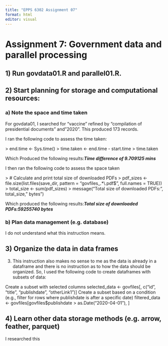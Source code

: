 ```yaml
---
title: "EPPS 6302 Assignment 07"
format: html
editor: visual
---
```


## 

# **Assignment 7: Government data and parallel processing**

## **1) Run govdata01.R and parallel01.R.**

## **2) Start planning for storage and computational resources:**

### **a) Note the space and time taken** 

For govdata01, I searched for "vaccine" refined by "compilation of presidential documents" and"2020". This produced 173 records.

I ran the following code to assess the time taken:

\> end.time \<- Sys.time() \> time.taken \<- end.time - start.time \> time.taken

Which Produced the following results:***Time difference of 9.709125 mins***

I then ran the following code to assess the space taken

\> \# Calculate and print total size of downloaded PDFs \> pdf_sizes \<- file.size(list.files(save_dir, pattern = "govfiles\_.\*\\.pdf\$", full.names = TRUE)) \> total_size \<- sum(pdf_sizes) \> message("Total size of downloaded PDFs:", total_size," bytes")

Which produced the following results:***Total size of downloaded PDFs:59255740 bytes***

### **b) Plan data management (e.g. database)** 

I do not understand what this instruction means.

<!-- -->

## **3) Organize the data in data frames** 

3.  This instruction also makes no sense to me as the data is already in a dataframe and there is no instruction as to how the data should be organized. So, I used the following code to create dataframes with subsets of data:

Create a subset with selected columns selected_data \<- govfiles\[, c("id", "title", "publishdate", "otherLink1")\] Create a subset based on a condition (e.g., filter for rows where publishdate is after a specific date) filtered_data \<- govfiles\[govfiles\$publishdate \> as.Date("2020-04-01"), \]

## **4) Learn other data storage methods (e.g. arrow, feather, parquet)** 

I researched this
